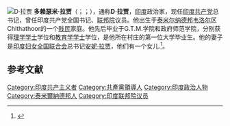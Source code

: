[[File:D.Raja_M.P.JPG|D·拉贾]]
'''多赖瑟米·拉贾'''（{{lang-hi|दोरीसामी राजा}}；{{lang-en|Doraisamy Raja}}；{{bd|1949年|6月3日}}），通称'''D·拉贾'''，[[印度|印度]]政治家，现任[[印度共产党|印度共产党]]总书记，曾任印度共产党全国书记、[[联邦院_(印度)|联邦院]]议员。他出生于[[泰米尔纳德邦|泰米尔纳德邦]][[韦洛尔|韦洛尔]]区Chithathoor的一个[[贱民_(印度)|贱民]]家庭。他先后毕业于G.T.M.学院和政府师范学院，分别获得[[理学学士|理学学士]]学位和[[教育学学士|教育学学士]]学位，是他所在村庄的第一位大学毕业生。他的妻子是[[印度妇女全国联合会|印度妇女全国联合会]]总书记[[安妮·拉贾|安妮·拉贾]]，他们有一个女儿.<ref name="profile">{{cite web|url=https://archive.india.gov.in/govt/rajyasabhampbiodata.php?mpcode=2047|title=Detailed Profile: Shri D. Raja|website=National Portal of India|accessdate=2020-12-05|archive-date=2020-05-10|archive-url=https://web.archive.org/web/20200510103211/https://archive.india.gov.in/govt/rajyasabhampbiodata.php?mpcode=2047|dead-url=no}}</ref>。

== 参考文献 ==
{{reflist}}

[[Category:印度共产主义者|Category:印度共产主义者]]
[[Category:共產黨領導人|Category:共產黨領導人]]
[[Category:印度政治人物|Category:印度政治人物]]
[[Category:泰米爾納德邦人|Category:泰米爾納德邦人]]
[[Category:印度联邦院议员|Category:印度联邦院议员]]